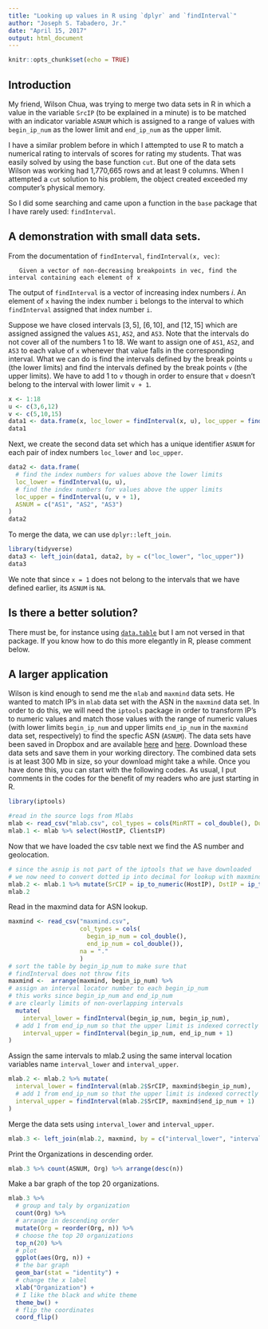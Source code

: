 ---
title: "Looking up values in R using `dplyr` and `findInterval`"
author: "Joseph S. Tabadero, Jr."
date: "April 15, 2017"
output: html_document
---

```{r setup, include=FALSE}
knitr::opts_chunk$set(echo = TRUE)
```

## Introduction

My friend, Wilson Chua, was trying to merge two data sets in R in which a value in the variable `SrcIP` (to be explained in a minute) is to be matched with an indicator variable `ASNUM` which is assigned to a range of values with `begin_ip_num` as the lower limit and `end_ip_num` as the upper limit.

I have a similar problem before in which I attempted to use R to match a numerical rating to intervals of scores for rating my students. That was easily solved by using the base function `cut`. But one of the data sets Wilson was working had 1,770,665 rows and at least 9 columns. When I attempted a `cut` solution to his problem, the object created exceeded my computer's physical memory.

So I did some searching and came upon a function in the `base` package that I have rarely used: `findInterval`.

## A demonstration with small data sets.

From the documentation of `findInterval`, `findInterval(x, vec)`:

```
   Given a vector of non-decreasing breakpoints in vec, find the interval containing each element of x
```

The output of `findInterval` is a vector of increasing index numbers *i*. An element of `x` having the index number `i` belongs to the interval to which `findInterval` assigned that index number `i`. 

Suppose we have closed intervals $[3,5]$, $[6,10]$, and $[12, 15]$ which are assigned assigned the values `AS1`, `AS2`, and `AS3`. Note that the intervals do not cover all of the numbers 1 to 18. We want to assign one of `AS1`, `AS2`, and `AS3` to each value of `x` whenever that value falls in the corresponding interval. What we can do is find the intervals defined by the break points `u` (the lower limits) and find the intervals defined by the break points `v` (the upper limits). We have to add 1 to `v` though in order to ensure that `v` doesn't belong to the interval with lower limit `v + 1`.

```{r}
x <- 1:18
u <- c(3,6,12)
v <- c(5,10,15)
data1 <- data.frame(x, loc_lower = findInterval(x, u), loc_upper = findInterval(x, v + 1))
data1
```


Next, we create the second data set which has a unique identifier `ASNUM` for each pair of index numbers `loc_lower` and `loc_upper`. 

```{r}
data2 <- data.frame(
  # find the index numbers for values above the lower limits
  loc_lower = findInterval(u, u), 
  # find the index numbers for values above the upper limits
  loc_upper = findInterval(u, v + 1),
  ASNUM = c("AS1", "AS2", "AS3")
)
data2
```

To merge the data, we can use `dplyr::left_join`.

```{r}
library(tidyverse)
data3 <- left_join(data1, data2, by = c("loc_lower", "loc_upper"))
data3
```

We note that since `x = 1` does not belong to the intervals that we have defined earlier, its `ASNUM` is `NA`.

## Is there a better solution?

There must be, for instance using [`data.table`](http://stackoverflow.com/questions/32433541/r-merge-2-data-frame-by-multiple-condition-using-dates-id) but I am not versed in that package. If you know how to do this more elegantly in R, please comment below.


## A larger application

Wilson is kind enough to send me the `mlab` and `maxmind` data sets. He wanted to match IP's in `mlab` data set with the ASN in the `maxmind` data set. In order to do this, we will need the `iptools` package in order to transform IP's to numeric values and match those values with the range of numeric values (with lower limits `begin_ip_num` and upper limits `end_ip_num` in the `maxmind` data set, respectively) to find the specfic ASN (`ASNUM`). The data sets have been saved in Dropbox and are available [here](https://www.dropbox.com/s/y0wa11q50tudqq8/mlab.csv) and [here](https://www.dropbox.com/s/1vbhrfon29hk3h1/maxmind.csv). Download these data sets and save them in your working directory. The combined data sets is at least 300 Mb in size, so your download might take a while. Once you have done this, you can start with the following codes. As usual, I put comments in the codes for the benefit of my readers who are just starting in R.


```{r}
library(iptools)
```


```{r}
#read in the source logs from Mlabs
mlab <- read_csv("mlab.csv", col_types = cols(MinRTT = col_double(), Duration = col_double(), OctetsAcked = col_double()), na = ".")
mlab.1 <- mlab %>% select(HostIP, ClientsIP)
```

Now that we have loaded the csv table next we find the AS number and geolocation.

```{r}
# since the asnip is not part of the iptools that we have downloaded
# we now need to convert dotted ip into decimal for lookup with maxmind database
mlab.2 <- mlab.1 %>% mutate(SrCIP = ip_to_numeric(HostIP), DstIP = ip_to_numeric(ClientsIP))
mlab.2
```


Read in the maxmind data for ASN lookup.

```{r}
maxmind <- read_csv("maxmind.csv", 
                    col_types = cols(
                      begin_ip_num = col_double(), 
                      end_ip_num = col_double()),
                    na = "."
                    )
# sort the table by begin_ip_num to make sure that 
# findInterval does not throw fits
maxmind <-  arrange(maxmind, begin_ip_num) %>%
# assign an interval locator number to each begin_ip_num
# this works since begin_ip_num and end_ip_num
# are clearly limits of non-overlapping intervals
  mutate(
    interval_lower = findInterval(begin_ip_num, begin_ip_num),
  # add 1 from end_ip_num so that the upper limit is indexed correctly
    interval_upper = findInterval(begin_ip_num, end_ip_num + 1)
)
```

Assign the same intervals to mlab.2 using the same interval location variables name `interval_lower` and `interval_upper`.

```{r}
mlab.2 <- mlab.2 %>% mutate(
  interval_lower = findInterval(mlab.2$SrCIP, maxmind$begin_ip_num),
  # add 1 from end_ip_num so that the upper limit is indexed correctly
  interval_upper = findInterval(mlab.2$SrCIP, maxmind$end_ip_num + 1)
)
```


Merge the data sets using `interval_lower` and `interval_upper`.

```{r}
mlab.3 <- left_join(mlab.2, maxmind, by = c("interval_lower", "interval_upper"))
```

Print the Organizations in descending order.

```{r}
mlab.3 %>% count(ASNUM, Org) %>% arrange(desc(n))
```


Make a bar graph of the top 20 organizations.


```{r}
mlab.3 %>% 
  # group and taly by organization
  count(Org) %>% 
  # arrange in descending order
  mutate(Org = reorder(Org, n)) %>% 
  # choose the top 20 organizations
  top_n(20) %>%
  # plot
  ggplot(aes(Org, n)) + 
  # the bar graph
  geom_bar(stat = "identity") + 
  # change the x label
  xlab("Organization") + 
  # I like the black and white theme
  theme_bw() +
  # flip the coordinates
  coord_flip()
```
